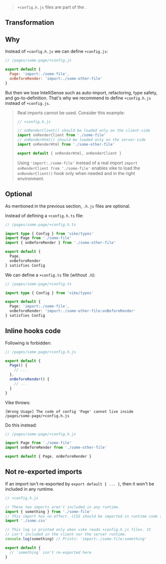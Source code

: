 
> `+config.h.js` files are part of the <Link text="V1 design" href="/migration/v1-design" />.


## Transformation

<HeaderFileIntro />


## Why

Instead of `+config.h.js` we can define `+config.js`:

```js
// /pages/some-page/+config.js

export default {
  Page: 'import:./some-file',
  onBeforeRender: 'import:./some-other-file'
}
```

But then we lose IntelliSense such as auto-import, refactoring, type safety, and go-to-definition. That's why we recommend to define `+config.h.js` instead of `+config.js`.

> Real imports cannot be used. Consider this example:
>
> ```js
> // +config.h.js
>
> // onRenderClient() should be loaded only on the client-side
> import onRenderClient from './some-file'
> // onRenderHtml() should be loaded only on the server-side
> import onRenderHtml from './some-other-file'
>
> export default { onRenderHtml, onRenderClient }
> ```
>
> Using `'import:./some-file'` instead of a real import `import onRenderClient from './some-file'` enables vike to load the `onRenderClient()` hook only when needed and in the right environment.


## Optional

As mentioned in the previous section, `.h.js` files are optional.

Instead of defining a `+config.h.ts` file:

```ts
// /pages/some-page/+config.h.ts

import type { Config } from 'vike/types'
import Page from './some-file'
import { onBeforeRender } from './some-other-file'

export default {
  Page,
  onBeforeRender
} satisfies Config
```

We can define a `+config.ts` file (without `.h`):

```ts
// /pages/some-page/+config.ts

import type { Config } from 'vike/types'

export default {
  Page: 'import:./some-file',
  onBeforeRender: 'import:./some-other-file:onBeforeRender'
} satisfies Config
```


## Inline hooks code

Following is forbidden:

```js
// /pages/some-page/+config.h.js

export default {
  Page() {
    // ...
  },
  onBeforeRender() {
    // ...
  }
}
```

Vike throws:
```
[Wrong Usage] The code of config 'Page' cannot live inside /pages/some-page/+config.h.js
```

Do this instead:

```js
// /pages/some-page/+config.h.js

import Page from './some-file'
import onBeforeRender from './some-other-file'

export default { Page, onBeforeRender }
```


## Not re-exported imports

If an import isn't re-exported by `export default { ... }`, then it won't be included in any runtime.

```js
// +config.h.js

// These two imports aren't included in any runtime.
import { something } from './some-file'
// This import has no effect. (CSS should be imported in runtime code such as +Page.js instead.)
import './some.css'

// This log is printed only when vike reads +config.h.js files. It
// isn't included in the client nor the server runtime.
console.log(something) // Prints: 'import:./some-file:something'

export default {
  // `something` isn't re-exported here
}
```
